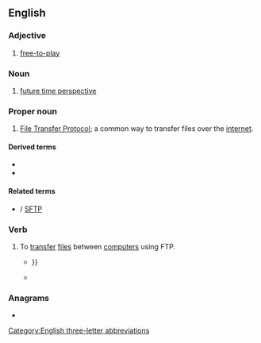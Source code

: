 ==English==
{{wikipedia}}

===Adjective===
{{en-adj|-}}

# {{lb|en|video games}} [[free-to-play]]

===Noun===
{{en-noun}}

# {{lb|en|psychology}} [[future time perspective]]

===Proper noun===
{{en-proper noun}}

# {{lb|en|Internet}} [[File Transfer Protocol]]; a common way to transfer files over the [[internet]].

====Derived terms====
* {{l|en|FTP server}}
* {{l|en|FTP site}}

====Related terms====
* {{l|en|sFTP}} / [[SFTP]]

===Verb===
{{en-verb}}

# To [[transfer]] [[file]]s between [[computer]]s using FTP.
#* {{quote-book|year=1995|author=Richard Wagner|title=Inside CompuServe|passage=Just as newsgroups have certain rules to live by, there are several courtesies to remember when '''FTPing''' and telneting to remote sites {{...}}}}
#* {{quote-book|year=2008|author=Paul Thewlis|title=WordPress for Business Bloggers|passage=Having saved '''header.php'''<!--bolded in original-->, I '''FTPed''' it back to the Sandbox theme folder, overwriting the old version.}}

===Anagrams===
* {{anagrams|en|FPT|PFT}}

[[Category:English three-letter abbreviations]]